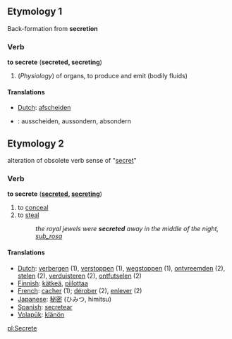 ==Etymology 1==
Back-formation from '''secretion'''

===Verb===
'''to secrete''' ('''secreted, secreting''')

#(''Physiology'') of organs, to produce and emit (bodily fluids)

====Translations====
*[[Dutch]]: [[afscheiden]]
*{{de}}: ausscheiden, aussondern, absondern

==Etymology 2==
alteration of obsolete verb sense of "[[secret]]"

===Verb===
'''to secrete''' ('''[[secreted]], [[secreting]]''')

#to [[conceal]]
#to [[steal]]
#:''the royal jewels were '''secreted''' away in the middle of the night, [[sub_rosa]]''

====Translations====
*[[Dutch]]: [[verbergen]] (1), [[verstoppen]] (1), [[wegstoppen]] (1), [[ontvreemden]] (2), [[stelen]] (2), [[verduisteren]] (2), [[ontfutselen]] (2)
*[[Finnish]]: [[kätkeä]], [[piilottaa]]
*[[French]]: [[cacher]] (1); [[dérober]] (2), [[enlever]] (2)
*[[Japanese]]: [[秘密]] (ひみつ, himitsu)
*[[Spanish]]: [[secretear]]
*[[Volapük]]: [[klänön]]

[[pl:Secrete]]